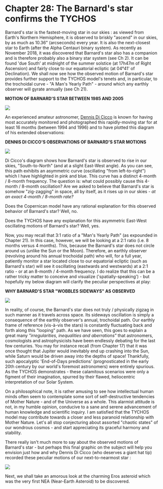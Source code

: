 Chapter 28: The Barnard's star confirms the TYCHOS
===========================================

Barnard's star is the fastest-moving star in our skies : as viewed from Earth's Northern Hemisphere, it is observed to briskly "ascend" in our skies, by as much as 10.36" (arcseconds) every year. It is also the next-closest star to Earth (after the Alpha Centauri binary system). As recently as November 2018, it was discovered that Barnard's star also has a companion and is therefore probably also a binary star system (see Ch 2). It can be found 'due South' at midnight of the summer solstice (at 17h47m of Right Ascension) and fairly close to our equatorial ecliptic (at 04°41' of Declination). We shall now see how the observed motion of Barnard's star provides further support to the TYCHOS model's tenets and, in particular, to the trochoidal curve - "A Man's Yearly Path" - around which any earthly observer will gyrate annually (see Ch 21).

**MOTION OF BARNARD'S STAR BETWEEN 1985 AND 2005**

![](https://septclues.com/TYCHOS/BarnardsStar_1985_2005.jpg)

An experienced amateur astronomer, [Dennis Di Cicco](https://en.wikipedia.org/wiki/Dennis_di_Cicco) is known for having most accurately monitored and photographed this rapidly-moving star for at least 16 months (between 1994 and 1996) and to have plotted this diagram of his extended observations:

**DENNIS DI CICCO'S OBSERVATIONS OF BARNARD'S STAR MOTIONS** 

![](https://septclues.com/TYCHOS/BarnardsStar_DECICCO_01.jpg)

Di Cicco's diagram shows how Barnard's star is observed to rise in our skies, "South-to-North" (and at a slight East-West angle). As you can see, this path exhibits an asymmetric curve (oscillating "from left-to-right") which I have highlighted in pink and blue. This curve has a distinct 4-month / 8-month frequency. The question is: what could possibly cause this 4-month / 8-month oscillation? Are we asked to believe that Barnard's star is somehow "zig-zagging" in space, all by itself, as it rises up in our skies - _at an exact 4-month / 8-month rate?_ 

Does the Copernican model have any rational explanation for this observed behavior of Barnard's star? Well, no.

Does the TYCHOS have any explanation for this asymmetric East-West oscillating motions of Barnard's star? Well, yes.

Now, you may recall that 3:1 ratio of a "Man's Yearly Path" (as expounded in Chapter 21). In this case, however, we will be looking at a 2:1 ratio (i.e. 8 months versus 4 months). This, because the Barnard's star does not circle around us (unlike the Sun or the Moon). Therefore, an earthly observer (revolving around his annual trochoidal path) who will, for a full year, patiently monitor a star located close to our equatorial ecliptic (such as Barnard's star) will see it oscillating (eastwards and westwards) at a 2:1 ratio - or at an 8-month / 4-month frequency. I do realize that this can be a rather tricky matter to conceive and visualize ('spatially-speaking') - but hopefully my below diagram will clarify the peculiar perspectives at play:

**WHY BARNARD'S STAR "WOBBLES SIDEWAYS" AS OBSERVED** 

![](https://septclues.com/TYCHOS/BarnardsStar_1994_1995_01.jpg)

In reality, of course, the Barnard's star does not truly / physically zigzag in such manner as it travels across space. Its sideways oscillation is simply a consequence of the earthly observer's annual, trochoidal path. Our earthly frame of reference (vis-à-vis the stars) is constantly fluctuating back and forth along this "looping" path. As we have seen, this goes to explain a great many _"irregularities, inequalities and aberrations"_ that astronomers, cosmologists and astrophysicists have been endlessly debating for the last few centuries. You may for instance recall (from Chapter 17) that it was once thought that Jupiter would inevitably end up crashing into the Sun, while Saturn would be driven away into the depths of space! Thankfully, such apocalyptic 'End-of-Days predictions' (prognosticated in the early 20th century by our world's foremost astronomers) were entirely spurious. As the TYCHOS demonstrates - these calamitous scenarios were only a figment of their imagination, spurred by their flawed, heliocentric interpretation of our Solar System. 
 
On a philosophical note, it is rather amusing to see how intellectual human minds often seem to contemplate some sort of self-destructive tendencies of Mother Nature - and of the Universe as a whole. This alarmist attitude is not, in my humble opinion, conducive to a sane and serene advancement of human knowledge and scientific inquiry. I am satisfied that the TYCHOS model may contribute towards a closer and less paranoid relationship with Mother Nature. Let's all stop conjecturing about assorted "chaotic states" of our wondrous cosmos - and start appreciating its graceful harmony and stability.
 
There really isn't much more to say about the observed motions of Barnard's star - but perhaps this final graphic on the subject will help you envision just how and why Dennis Di Cicco (who deserves a giant hat tip) recorded these peculiar motions of our next-to-nearmost star :

![](https://septclues.com/TYCHOS/BarnardsStar_TYCHOSIUM.jpg)

Next, we shall take an amorous look at the charming Eros asteroid which was the very first NEA (Near-Earth Asteroid) to be discovered.
